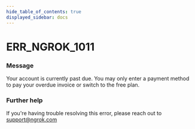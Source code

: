 ```yaml
---
hide_table_of_contents: true
displayed_sidebar: docs
---
```



# ERR_NGROK_1011

### Message

Your account is currently past due. You may only enter a payment method to pay your overdue invoice or switch to the free plan.

<ErrorDetails error="err_ngrok_1011" />

### Further help

If you're having trouble resolving this error, please reach out to [support@ngrok.com](mailto:support@ngrok.com?subject=Help%20with%20ERR_NGROK_1011)

